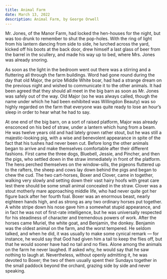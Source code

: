 ```yaml
---
title: Animal Farm
date: March 13, 2022
description: Animal Farm, by George Orwell
---
```



Mr. Jones, of the Manor Farm, had locked the hen-houses for the night, but was too drunk to
remember to shut the pop-holes. With the ring of light from his lantern dancing from side to
side, he lurched across the yard, kicked off his boots at the back door, drew himself a last
glass of beer from the barrel in the scullery, and made his way up to bed, where Mrs. Jones
was already snoring.

As soon as the light in the bedroom went out there was a stirring and a fluttering all through
the farm buildings. Word had gone round during the day that old Major, the prize Middle
White boar, had had a strange dream on the previous night and wished to communicate it to
the other animals. It had been agreed that they should all meet in the big barn as soon as Mr.
Jones was safely out of the way. Old Major (so he was always called, though the name under
which he had been exhibited was Willingdon Beauty) was so highly regarded on the farm that
everyone was quite ready to lose an hour’s sleep in order to hear what he had to say.

At one end of the big barn, on a sort of raised platform, Major was already ensconced on his
bed of straw, under a lantern which hung from a beam. He was twelve years old and had
lately grown rather stout, but he was still a majestic-looking pig, with a wise and benevolent
appearance in spite of the fact that his tushes had never been cut. Before long the other
animals began to arrive and make themselves comfortable after their different fashions. First
came the three dogs, Bluebell, Jessie, and Pincher, and then the pigs, who settled down in the
straw immediately in front of the platform. The hens perched themselves on the window-sills,
the pigeons fluttered up to the rafters, the sheep and cows lay down behind the pigs and
began to chew the cud. The two cart-horses, Boxer and Clover, came in together, walking
very slowly and setting down their vast hairy hoofs with great care lest there should be some
small animal concealed in the straw. Clover was a stout motherly mare approaching middle
life, who had never quite got her figure back after her fourth foal. Boxer was an enormous
beast, nearly eighteen hands high, and as strong as any two ordinary horses put together. A
white stripe down his nose gave him a somewhat stupid appearance, and in fact he was not of
first-rate intelligence, but he was universally respected for his steadiness of character and
tremendous powers of work. After the horses came Muriel, the white goat, and Benjamin, the
donkey. Benjamin was the oldest animal on the farm, and the worst tempered. He seldom
talked, and when he did, it was usually to make some cynical remark — for instance, he
would say that God had given him a tail to keep the flies off, but that he would sooner have
had no tail and no flies. Alone among the animals on the farm he never laughed. If asked
why, he would say that he saw nothing to laugh at. Nevertheless, without openly admitting it,
he was devoted to Boxer; the two of them usually spent their Sundays together in the small
paddock beyond the orchard, grazing side by side and never speaking.